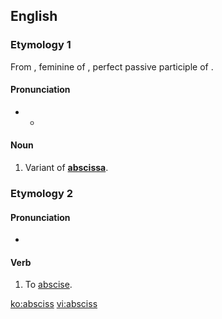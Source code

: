 ==English==

===Etymology 1===
From {{etyl|la|en}} {{term|abscissa|lang=la}}, feminine of {{term|abscissus|lang=la}}, perfect passive participle of {{term|abscindo|abscindō|cut asunder|lang=la}}.

====Pronunciation====
* {{a|RP}}
** {{IPA|/ˈæbsɪs/}}

====Noun====
{{en-noun|es}}

# Variant of '''[[abscissa]]'''.

===Etymology 2===
{{back-form|abscission}}

====Pronunciation====
* {{a|RP}} {{IPA|/əbˈsɪs/}}
{{rfap|UK|UK}}
{{rfap|US|US}}

====Verb====
{{en-verb|absciss|es}}

# {{transitive|and|intransitive}} To [[abscise]].

[[ko:absciss]]
[[vi:absciss]]
